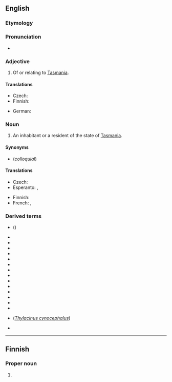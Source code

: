 ==English==

===Etymology===
{{suffix|en|Tasmania|an}}

===Pronunciation===
* {{rhymes|eɪniən|lang=en}}

===Adjective===
{{en-adj|-}}

# Of or relating to [[Tasmania]].

====Translations====
{{trans-top|of or relating to Tasmania}}
* Czech: {{t|cs|tasmánský}}
* Finnish: {{t|fi|tasmanialainen}}
{{trans-mid}}
* German: {{t+|de|tasmanisch}}
{{trans-bottom}}

===Noun===
{{en-noun}}

# An inhabitant or a resident of the state of [[Tasmania]].

====Synonyms====
* {{l|en|Taswegian}} (''colloquial'')

====Translations====
{{trans-top|inhabitant}}
* Czech: {{t|cs|Tasmánec|m}}
* Esperanto: {{t|eo|tasmaniano}} {{qualifier|man or woman}}, {{t|eo|tasmanianino}} {{qualifier|woman}}
{{trans-mid}}
* Finnish: {{t|fi|tasmanialainen}}
* French: {{t+|fr|Tasmanien|m}}, {{t+|fr|Tasmanienne|f}}
{{trans-bottom}}

===Derived terms===
* {{vern|Tasmanian cranberry}} ({{taxlink|Styphelia humifusa|species|ver=180529}})
* {{vern|Tasmanina currant}} 
* {{vern|Tasmanian devil}} 
* {{vern|Tasmanian dogwood}} 
* {{vern|Tasmanian honeysuckle}} 
* {{vern|Tasmanian hyacinth}} 
* {{vern|Tasmanian ironwood}} 
* {{vern|Tasmanian laurel}} 
* {{vern|Tasmanian mountain myrtle}} 
* {{vern|Tasmanian myrtle}} 
* {{vern|Tasmanian pepper}} 
* {{vern|Tasmanian plum}} 
* {{vern|Tasmanian ropegrass}} 
* {{vern|Tasmanian sassafras}} 
* {{vern|Tasmanian stinkwood}} 
* {{vern|Tasmanian wolf}} (''[[Thylacinus cynocephalus]] '')
* {{vern|Tasmanian cider tree}}


----

==Finnish==

===Proper noun===
{{head|fi|proper noun form}}

# {{fi-form of|Tasmania|case=genitive|pl=singular}}